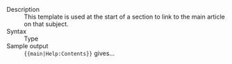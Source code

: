 ;Description
:This template is used at the start of a section to link to the main article on that subject. 
;Syntax
:Type <code>{{t|main|page name}}</code>
;Sample output
:<code><nowiki>{{main|Help:Contents}}</nowiki></code> gives...
:{{main|Help:Contents}}

<includeonly>[[Category:General wiki templates|{{PAGENAME}}]]</includeonly><noinclude>[[Category:Template documentation|{{PAGENAME}}]]</noinclude>